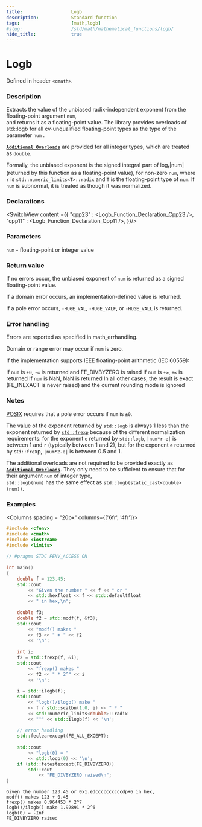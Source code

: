 ```yaml
---
title:                  Logb
description:            Standard function
tags:                   [math,logb]
#slug:                  /std/math/mathematical_functions/logb/
hide_title:             true
---
```




# Logb

Defined in header `<cmath>`.

### Description
Extracts the value of the unbiased radix-independent exponent from the floating-point argument `num`,  
and returns it as a floating-point value. The library provides overloads of std::logb for all 
cv-unqualified floating-point types as the type of the parameter `num` <Since v='cpp23'></Since>.

<a href='#declarations'><code><b>Additional Overloads</b></code></a> are provided for all integer types, which are treated as `double`.

Formally, the unbiased exponent is the signed integral part of log<sub>r</sub>|num| 
(returned by this function as a floating-point value), for non-zero `num`, where `r` 
is `std::numeric_limits<T>::radix` and `T` is the floating-point type of `num`. 
If `num` is subnormal, it is treated as though it was normalized.


### Declarations

<SwitchView content ={{
    "cpp23" : <Logb_Function_Declaration_Cpp23 />,
    "cpp11" : <Logb_Function_Declaration_Cpp11 />,
}}/>


### Parameters
 
`num` - floating-point or integer value

### Return value

If no errors occur, the unbiased exponent of `num` is returned as a signed floating-point value.

If a domain error occurs, an implementation-defined value is returned.

If a pole error occurs, `-HUGE_VAL`, `-HUGE_VALF`, or `-HUGE_VALL` is returned.

### Error handling

Errors are reported as specified in math_errhandling.

Domain or range error may occur if `num` is zero.

If the implementation supports IEEE floating-point arithmetic (IEC 60559):

If `num` is `±0`, `-∞` is returned and FE_DIVBYZERO is raised
If `num` is `±∞`, `+∞` is returned
If `num` is NaN, NaN is returned
In all other cases, the result is exact (FE_INEXACT is never raised) and the current rounding mode is ignored

### Notes
[POSIX](https://pubs.opengroup.org/onlinepubs/9699919799/functions/logb.html)
requires that a pole error occurs if `num` is `±0`.

The value of the exponent returned by `std::logb` is always 1 less than the exponent returned by <a href='/docs/std/math/mathematical_functions/frexp'><code>std::frexp</code></a> because of the different normalization requirements: 
for the exponent `e` returned by `std::logb`, `|num*r-e|` is between 1 and `r` (typically between 1 and 2), 
but for the exponent `e` returned by st`d::fre`xp, `|num*2-e|` is between 0.5 and 1.

The additional overloads are not required to be provided exactly as <a href='#declarations'><code><b>Additional Overloads</b></code></a>. 
They only need to be sufficient to ensure that for their argument `num` of integer type, <br/>
`std::logb(num)` has the same effect as `std::logb(static_cast<double>(num))`.

### Examples



<Columns spacing = "20px" columns={['6fr', '4fr']}>
<div>

```cpp
#include <cfenv>
#include <cmath>
#include <iostream>
#include <limits>
 
// #pragma STDC FENV_ACCESS ON
 
int main()
{
    double f = 123.45;
    std::cout 
        << "Given the number " << f << " or " 
        << std::hexfloat << f << std::defaultfloat 
        << " in hex,\n";
 
    double f3;
    double f2 = std::modf(f, &f3);
    std::cout 
        << "modf() makes " 
        << f3 << " + " << f2 
        << '\n';
 
    int i;
    f2 = std::frexp(f, &i);
    std::cout 
        << "frexp() makes " 
        << f2 << " * 2^" << i 
        << '\n';
 
    i = std::ilogb(f);
    std::cout 
        << "logb()/ilogb() make " 
        << f / std::scalbn(1.0, i) << " * "
        << std::numeric_limits<double>::radix
        << "^" << std::ilogb(f) << '\n';
 
    // error handling
    std::feclearexcept(FE_ALL_EXCEPT);
 
    std::cout 
        << "logb(0) = " 
        << std::logb(0) << '\n';
    if (std::fetestexcept(FE_DIVBYZERO))
        std::cout 
            << "FE_DIVBYZERO raised\n";
}

```

</div>

<div>

```plaintext title="Possible Result"
Given the number 123.45 or 0x1.edccccccccccdp+6 in hex,
modf() makes 123 + 0.45
frexp() makes 0.964453 * 2^7
logb()/ilogb() make 1.92891 * 2^6
logb(0) = -Inf
FE_DIVBYZERO raised
```

</div>
</Columns>
